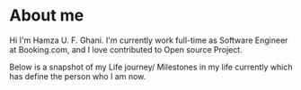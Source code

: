 
# About me

Hi I'm Hamza U. F. Ghani. I'm currently work full-time as Software Engineer at Booking.com, and I love contributed to
Open source Project.

Below is a snapshot of my Life journey/ Milestones in my life currently which has define the person who I am now.

<Timeline />
